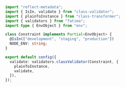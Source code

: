 ```ts
import "reflect-metadata";
import { IsIn, validate } from "class-validator";
import { plainToInstance } from "class-transformer";
import { validators } from "fatima";
import type { EnvObject } from "env";

class Constraint implements Partial<EnvObject> {
  @IsIn(["development", "staging", "production"])
  NODE_ENV: string;
}

export default config({
  validate: validators.classValidator(Constraint, {
    plainToInstance,
    validate,
  }),
});
```
